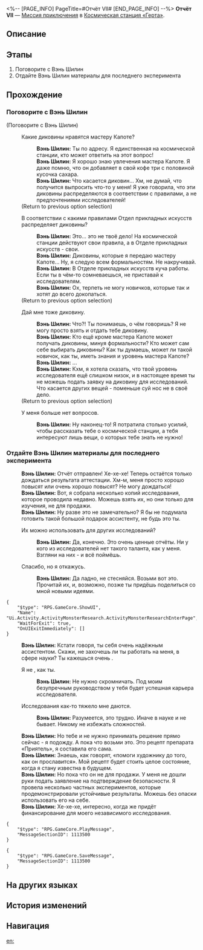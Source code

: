 <%-- [PAGE_INFO]
PageTitle=#Отчёт VII#
[END_PAGE_INFO] --%>
{{Дополнить|Диалоги.}}
{{Миссия Инфобокс
|id              = 8000177
|Название        = 
|Изображение     = Миссия Отчёт VII.png
|Тип             = Миссия приключения
|Событие         = 
|Глава           = 
|Условия         = 
* Завершена [[Миссия Освоения]] «[[Прошлое накроет снежной лавиной]]»
* Завершена [[Миссия приключения]] «[[Отчёт VI]]»
* Достигните [[Уровень Освоения|Уровня Освоения]] 21
|Персонажи       = Вэнь Шилин; Первопроходец
|СтартЛокация    = [[Космическая станция «Герта»]] — [[Главная контрольная зона]]
|Мир             = Космическая станция «Герта»
|Предыдущая      = Отчёт VI
|Следующая       = 
|Награды         = 
}}
'''Отчёт VII''' — [[Миссия приключения]] в [[Космическая станция «Герта»]].

==Описание==
{{Описание|<!--официальное описание из Перекрёстка судеб-->}}

==Этапы==
# Поговорите с Вэнь Шилин
# Отдайте Вэнь Шилин материалы для последнего эксперимента

==Прохождение==
{{Дополнить}}

===Поговорите с Вэнь Шилин===
{{Описание миссии|тип=Миссия приключения|локация=Главная контрольная зона|Наконец пришла очередь последнего эксперимента. Спросите Вэнь Шилин, каких материалов не хватает!}}
{{Диалог Начало}}


;(Поговорите с Вэнь Шилин)
:{{Диалог|Разговор}} Какие диковины нравятся мастеру Капоте?
::'''Вэнь Шилин:''' Ты {{MC|м=обратился|ж=обратилась}} по адресу. Я единственная на космической станции, кто может ответить на этот вопрос!
::'''Вэнь Шилин:''' Я хорошо знаю увлечения мастера Капоте. Я даже помню, что он добавляет в свой кофе три с половиной кусочка сахара.
::'''Вэнь Шилин:''' Что касается диковин... Хм, не думай, что получится выпросить что-то у меня! Я уже говорила, что эти диковины распределяются в соответствии с правилами, а не предпочтениями исследователей!
:;(Return to previous option selection)
:{{Диалог|Разговор}} В соответствии с какими правилами Отдел прикладных искусств распределяет диковины?
::'''Вэнь Шилин:''' Это... это не твоё дело! На космической станции действуют свои правила, а в Отделе прикладных искусств - свои.
::'''Вэнь Шилин:''' Диковины, которые я передаю мастеру Капоте... Ну, я следую всем формальностям. Не накручивай.
::'''Вэнь Шилин:''' В Отделе прикладных искусств куча работы. Если ты в чём-то сомневаешься, не приставай к исследователям.
::'''Вэнь Шилин:''' Ох, терпеть не могу новичков, которые так и хотят до всего докопаться.
:;(Return to previous option selection)
:{{Диалог|Разговор}} Дай мне тоже диковину.
::'''Вэнь Шилин:''' Что?! Ты понимаешь, о чём говоришь? Я не могу просто взять и отдать тебе диковину.
::'''Вэнь Шилин:''' Кто ещё кроме мастера Капоте может получать диковины, минуя формальности? Кто может сам себе выбирать диковины? Как ты думаешь, может ли такой новичок, как ты, иметь знания и уровень мастера Капоте?
::'''Вэнь Шилин:''' ...
::'''Вэнь Шилин:''' Кхм, я хотела сказать, что твой уровень исследователя ещё слишком низок, и в настоящее время ты не можешь подать заявку на диковину для исследований. Что касается других вещей - поменьше суй нос не в своё дело.
:;(Return to previous option selection)
:{{Диалог|Выход}} У меня больше нет вопросов.
::'''Вэнь Шилин:''' Ну наконец-то! Я потратила столько усилий, чтобы рассказать тебе о космической станции, а тебя интересуют лишь вещи, о которых тебе знать не нужно!
{{Диалог Конец}}

===Отдайте Вэнь Шилин материалы для последнего эксперимента===
{{Описание миссии|тип=Миссия приключения|локация=Главная контрольная зона|После того как вы разобрались с последней темой эксперимента, осталось лишь передать материалы Вэнь Шилин - и дело сделано.}}
{{Диалог Начало}}

:'''Вэнь Шилин:''' Отчёт отправлен! Хе-хе-хе! Теперь остаётся только дождаться результата аттестации. Хм-м, меня просто хорошо повысят или очень хорошо повысят? Не могу дождаться!
:'''Вэнь Шилин:''' Вот, я собрала несколько копий исследования, которое проводила недавно. Можешь взять их, но они только для изучения, не для продажи.
:'''Вэнь Шилин:''' Ну разве это не замечательно? Я бы не подумала готовить такой большой подарок ассистенту, не будь это ты.
:{{Диалог|Стрелка}} Их можно использовать для других исследований?
::'''Вэнь Шилин:''' Да, конечно. Это очень ценные отчёты. Ни у кого из исследователей нет такого таланта, как у меня. Взгляни на них - и всё поймёшь.
:{{Диалог|Стрелка}} Спасибо, но я откажусь.
::'''Вэнь Шилин:''' Да ладно, не стесняйся. Возьми вот это. Прочитай их, и, возможно, позже ты придёшь поделиться со мной новыми идеями.
<pre>{
	"$type": "RPG.GameCore.ShowUI",
	"Name": "Ui.Activity.ActivityMonsterResearch.ActivityMonsterResearchEnterPage",
	"WaitForExit": true,
	"OnUIExitImmediately": []
}</pre>
:'''Вэнь Шилин:''' Кстати говоря, ты {{MC|ж=показала|м=показал}} себя очень надёжным ассистентом. Скажи, не захочешь ли ты работать на меня, в сфере науки? Ты кажешься очень {{MC|ж=одарённой|м=одарённым}}.
:{{Диалог|Стрелка}} Я не {{MC|ж=такая одарённая|м=такой одарённый}}, как ты.
::'''Вэнь Шилин:''' Не нужно скромничать. Под моим безупречным руководством у тебя будет успешная карьера исследователя.
:{{Диалог|Стрелка}} Исследования как-то тяжело мне даются.
::'''Вэнь Шилин:''' Разумеется, это трудно. Иначе в науке и не бывает. Никому не избежать сложностей.
:'''Вэнь Шилин:''' Но тебе и не нужно принимать решение прямо сейчас - я подожду. А пока что возьми это. Это рецепт препарата «Приятель», я составила его сама.
:'''Вэнь Шилин:''' Знаешь, как говорят, «помоги художнику до того, как он прославится». Мой рецепт будет стоить целое состояние, когда я стану известна в будущем.
:'''Вэнь Шилин:''' Но пока что он не для продажи. У меня не дошли руки подать заявление на подтверждение безопасности. Я провела несколько частных экспериментов, которые продемонстрировали устойчивые результаты. Можешь без опаски использовать его на себе.
:'''Вэнь Шилин:''' Хе-хе-хе, интересно, когда же придёт финансирование для моего независимого исследования.
<pre>{
	"$type": "RPG.GameCore.PlayMessage",
	"MessageSectionID": 1113500
}</pre>
<pre>{
	"$type": "RPG.GameCore.SaveMessage",
	"MessageSectionID": 1113500
}</pre>
{{Диалог Конец}}

==На других языках==
{{На других языках
|en   = Experimental Report 7
|zhs  = 实验报告•其七
|zht  = 實驗報告•其七
|ja   = 実験報告書・7
|ko   = 실험 보고서•7
|es   = Informe de experimento VII
|fr   = Rapport d'expérience 7
|ru   = Отчёт VII
|th   = รายงานการทดลอง 7
|vi   = Báo Cáo Thí Nghiệm 7
|de   = Experimentbericht 7
|id   = Laporan Eksperimen 7
|pt   = Relatório Experimental 7
}}

==История изменений==
{{История изменений|3.5}}

==Навигация==
{{Миссия приключения Навбокс|Глава }}

[[en:]]
